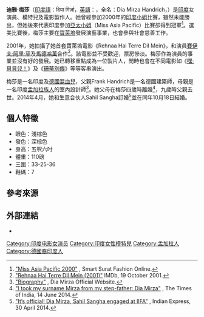 {{艺人
| 姓名     = 迪雅·梅莎
| 類型     = 女演員
| 圖片     = Dia Mirza in grace the IIFA 2020 press conference (5) (cropped).jpg
| 圖片尺寸 = 250px
| 綽號     = 
| 國籍     = {{IND}}
| birthname = Dia Handrich
| 出生日期 = {{birth date and age|1981|12|9}}
| 出生地點 = {{IND}}[[海得拉巴_(印度)|海得拉巴]]
| 職業     = [[模特兒|模特兒]]、[[演員|演員]]及電影製作人
| 語言     = 
| 教育程度 = 
| 宗教信仰 = 
| 配偶     = {{marriage|Sahil Sangha|2014|2019}}
| 伴侶     = 
| 兒女     = 
| 父母     = 
| 亲属     = 
| 出道作   = 
| 出道日期 = 
| 代表作   =  
| 活躍年代 = 2000年至今
| 網站     = 
| IMDb    = 1069850
}}

'''迪雅·梅莎'''（[[印度語|印度語]]：दिया मिर्ज़ा，[[英語|英語]]：{{lang|en|Dia Mirza}}，全名：Dia Mirza Handrich，{{bd|1981年|12月9日|catIdx=Mirza, Dia}}）是[[印度|印度]]女演員、模特兒及電影製作人。她曾經參加2000年的[[印度小姐|印度小姐]]比賽，雖然未能勝出，但她後來代表印度參加[[亞太小姐|亞太小姐]]（Miss Asia Pacific）比賽卻得到冠軍<ref>[http://www.smartsurat.com/fashion/miss/diyamirza.htm "Miss Asia Pacific 2000"] {{Wayback|url=http://www.smartsurat.com/fashion/miss/diyamirza.htm |date=20160304142433 }}, Smart Surat Fashion Online.</ref>。選美比賽後，梅莎主要在[[寶萊塢|寶萊塢]]發展演藝事業，也會參與社會慈善工作。

2001年，她拍攝了她首套寶萊塢電影《Rehnaa Hai Terre Dil Mein》，和演員[[賽伊夫·阿里·罕|賽伊夫·阿里·罕]]及[[馬德哈萬|馬德哈萬]]合作<ref>[http://www.imdb.com/title/tt0299108/ "Rehnaa Hai Terre Dil Mein (2001)"] {{Wayback|url=http://www.imdb.com/title/tt0299108/ |date=20210316150034 }} IMDb, 19 October 2001.</ref>。該電影並不受歡迎，票房慘淡。梅莎作為演員的事業並沒有好的發展。她已轉移重點成為一位製片人，閒時也會在不同電影如《[[嘿·貝貝兒！|嘿·貝貝兒！]]》及《[[珊蒂別傳|珊蒂別傳]]》等等客串演出。

梅莎是一名印度及[[德國|德國]][[混血兒|混血兒]]，父親Frank Handrich是一名德國建築師，母親是一名印度[[孟加拉族|孟加拉族人]]的室內設計師<ref>[http://www.diamirzaofficial.com/about "Biography"] {{Wayback|url=http://www.diamirzaofficial.com/about |date=20140226030130 }}, Dia Mirza Official Website.</ref>。她父母在梅莎四歲時離婚<ref>[http://timesofindia.indiatimes.com/entertainment/hindi/bollywood/news-interviews/I-took-my-surname-Mirza-from-my-step-father-Dia-Mirza/articleshow/36494630.cms "I took my surname Mirza from my step-father: Dia Mirza"] {{Wayback|url=http://timesofindia.indiatimes.com/entertainment/hindi/bollywood/news-interviews/I-took-my-surname-Mirza-from-my-step-father-Dia-Mirza/articleshow/36494630.cms |date=20180830043310 }}, The Times of India, 14 June 2014.</ref>，九歲時父親去世。2014年4月，她和生意合伙人Sahil Sangha訂婚<ref>[http://indianexpress.com/article/entertainment/bollywood/dia-mirza-sahil-sangha-are-officially-engaged/ "It’s official! Dia Mirza, Sahil Sangha engaged at IIFA"] {{Wayback|url=http://indianexpress.com/article/entertainment/bollywood/dia-mirza-sahil-sangha-are-officially-engaged/ |date=20141022045943 }}, Indian Express, 30 April 2014.</ref>並在同年10月18日結婚。

== 個人特徵 ==
* 眼色：淺棕色
* 發色：深棕色
* 身高：五呎六吋
* 體重：110磅
* 三圍：33-25-36
* 鞋碼：7


== 參考來源 ==
<references/> 

== 外部連結 ==
{{commonscat|Dia Mirza}}
* {{imdb name|id=1069850}}

{{Authority control}}
{{DEFAULTSORT: Mirza, Dia}}
[[Category:印度电影女演员|Category:印度电影女演员]]
[[Category:印度女性模特兒|Category:印度女性模特兒]]
[[Category:孟加拉人|Category:孟加拉人]]
[[Category:德國裔印度人|Category:德國裔印度人]]